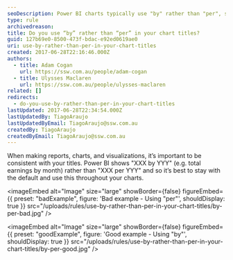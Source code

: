 ```yaml
---
seoDescription: Power BI charts typically use "by" rather than "per", so it's best to maintain consistency throughout your visualizations.
type: rule
archivedreason:
title: Do you use “by” rather than “per” in your chart titles?
guid: 127b69e0-8500-473f-bdac-e92ed0619ae0
uri: use-by-rather-than-per-in-your-chart-titles
created: 2017-06-28T22:16:46.000Z
authors:
  - title: Adam Cogan
    url: https://ssw.com.au/people/adam-cogan
  - title: Ulysses Maclaren
    url: https://ssw.com.au/people/ulysses-maclaren
related: []
redirects:
  - do-you-use-by-rather-than-per-in-your-chart-titles
lastUpdated: 2017-06-28T22:34:54.000Z
lastUpdatedBy: TiagoAraujo
lastUpdatedByEmail: TiagoAraujo@ssw.com.au
createdBy: TiagoAraujo
createdByEmail: TiagoAraujo@ssw.com.au
---
```


When making reports, charts, and visualizations, it’s important to be consistent with your titles.
Power BI shows "XXX by YYY" (e.g. total earnings by month) rather than "XXX per YYY" and so it’s best to stay with the default and use this throughout your charts.

<imageEmbed
  alt="Image"
  size="large"
  showBorder={false}
  figureEmbed={{
    preset: "badExample",
    figure: 'Bad example - Using "per"',
    shouldDisplay: true
  }}
  src="/uploads/rules/use-by-rather-than-per-in-your-chart-titles/by-per-bad.jpg"
/>

<imageEmbed
  alt="Image"
  size="large"
  showBorder={false}
  figureEmbed={{
    preset: "goodExample",
    figure: 'Good example - Using "by"',
    shouldDisplay: true
  }}
  src="/uploads/rules/use-by-rather-than-per-in-your-chart-titles/by-per-good.jpg"
/>
